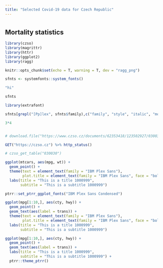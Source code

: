 ```yaml
---
title: "Selected Covid-19 data for Czech Republic"
---
```


# {.tabset}


## Mortality statistics

```r
library(czso)
library(magrittr)
library(httr)
library(ggplot2)
library(ragg)

knitr::opts_chunk$set(echo = T, warning = T, dev = "ragg_png")
```

```r
sfnts <- systemfonts::system_fonts()
```

```r
"hi"
```

```r
sfnts
```

```r
library(extrafont)
```



```r
sfnts[grepl("[Pp]lex", sfnts$family),c("family", "style", "italic", "monospace")]
```


```r
3*4
```

```r
```



```r
# download.file("https://www.czso.cz/documents/62353418/123502927/030030-20data081020.zip", "x.zip")
```

```r
GET("https://czso.cz") %>% http_status()
```

```r
# czso_get_table("030030")
```

```r
ggplot(mtcars, aes(mpg, wt)) +
  geom_point() +
  theme(text = element_text(family = "IBM Plex Sans"),
        plot.title = element_text(family = "IBM Plex Sans", face = "bold")) +
  labs(title = "This is a title 1000999",
       subtitle = "This is a subtitle 1000999")
```

```r
ptrr::set_ptrr_ggplot_fonts("IBM Plex Sans Condensed")
```

```r
ggplot(mpg[1:10,], aes(cty, hwy)) +
  geom_point() +
  geom_text(aes(label = trans)) +
  theme(text = element_text(family = "IBM Plex Sans"),
        plot.title = element_text(family = "IBM Plex Sans", face = "bold")) +
  labs(title = "This is a title 1000999",
       subtitle = "This is a subtitle 1000999")
```
```r
ggplot(mpg[1:10,], aes(cty, hwy)) +
  geom_point() +
  geom_text(aes(label = trans)) +
  labs(title = "This is a title 1000999",
       subtitle = "This is a subtitle 1000999") +
  ptrr::theme_ptrr()
```

